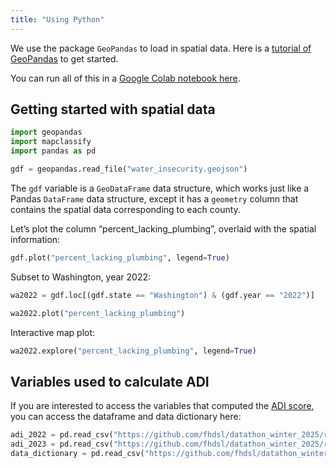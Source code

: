 ```yaml
---
title: "Using Python"
---
```


We use the package `GeoPandas` to load in spatial data. Here is a [tutorial of GeoPandas](https://geopandas.org/en/stable/getting_started/introduction.html) to get started.

You can run all of this in a [Google Colab notebook here](https://colab.research.google.com/drive/19h_tVo6hMJaV0u8gBDgKZbO2C8lUOwK9?usp=sharing).

## Getting started with spatial data

```python
import geopandas
import mapclassify
import pandas as pd

gdf = geopandas.read_file("water_insecurity.geojson")
```

The `gdf` variable is a `GeoDataFrame` data structure, which works just like a Pandas `DataFrame` data structure, except it has a `geometry` column that contains the spatial data corresponding to each county.

Let's plot the column "percent_lacking_plumbing", overlaid with the spatial information:

```python
gdf.plot("percent_lacking_plumbing", legend=True)
```

Subset to Washington, year 2022:

```python
wa2022 = gdf.loc[(gdf.state == "Washington") & (gdf.year == "2022")]

wa2022.plot("percent_lacking_plumbing")
```

Interactive map plot:

```python
wa2022.explore("percent_lacking_plumbing", legend=True)
```

## Variables used to calculate ADI

If you are interested to access the variables that computed the [ADI score](https://datathon-winter-2025.netlify.app/about.html#adi-area-deprivation-index), you can access the dataframe and data dictionary here:

```python
adi_2022 = pd.read_csv("https://github.com/fhdsl/datathon_winter_2025/raw/refs/heads/main/area_deprivation_index_2022.csv")
adi_2023 = pd.read_csv("https://github.com/fhdsl/datathon_winter_2025/raw/refs/heads/main/area_deprivation_index_2023.csv")
data_dictionary = pd.read_csv("https://github.com/fhdsl/datathon_winter_2025/raw/refs/heads/main/raw_data_dictionary.csv")
```
